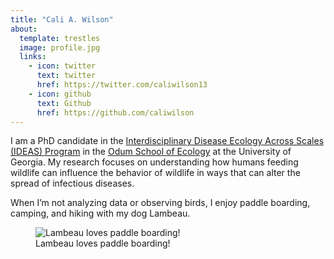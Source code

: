 ```yaml
---
title: "Cali A. Wilson"
about:
  template: trestles
  image: profile.jpg
  links:
    - icon: twitter
      text: twitter
      href: https://twitter.com/caliwilson13
    - icon: github
      text: Github
      href: https://github.com/caliwilson
---
```


I am a PhD candidate in the [Interdisciplinary Disease Ecology Across Scales (IDEAS) Program](https://ideas.ecology.uga.edu/) in the [Odum School of Ecology](https://www.ecology.uga.edu/) at the University of Georgia. My research focuses on understanding how humans feeding wildlife can influence the behavior of wildlife in ways that can alter the spread of infectious diseases.

When I'm not analyzing data or observing birds, I enjoy paddle boarding, camping, and hiking with my dog Lambeau.

![Lambeau loves paddle boarding!](paddledog.png)